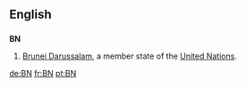 {{also|bn|.bn}}
==English==

==={{abbreviation}}===
'''BN'''

# [[Brunei Darussalam]], a member state of the [[United Nations]].

[[de:BN]]
[[fr:BN]]
[[pt:BN]]